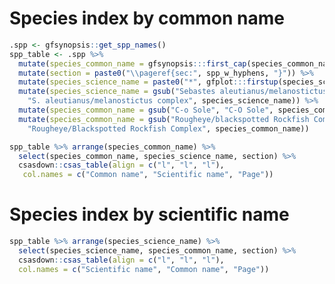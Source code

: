 \clearpage

# Species index by common name {#sec:common-name-index}

```r
.spp <- gfsynopsis::get_spp_names()
spp_table <- .spp %>%
  mutate(species_common_name = gfsynopsis:::first_cap(species_common_name)) %>%
  mutate(section = paste0("\\pageref{sec:", spp_w_hyphens, "}")) %>%
  mutate(species_science_name = paste0("*", gfplot:::firstup(species_science_name), "*")) %>%
  mutate(species_science_name = gsub("Sebastes aleutianus/melanostictus complex",
    "S. aleutianus/melanostictus complex", species_science_name)) %>% 
  mutate(species_common_name = gsub("C-o Sole", "C-O Sole", species_common_name)) %>%
  mutate(species_common_name = gsub("Rougheye/blackspotted Rockfish Complex", 
    "Rougheye/Blackspotted Rockfish Complex", species_common_name))

spp_table %>% arrange(species_common_name) %>%
  select(species_common_name, species_science_name, section) %>%
  csasdown::csas_table(align = c("l", "l", "l"),
   col.names = c("Common name", "Scientific name", "Page"))
```

\clearpage

# Species index by scientific name {#sec:scientific-name-index}

```r
spp_table %>% arrange(species_science_name) %>%
  select(species_science_name, species_common_name, section) %>%
  csasdown::csas_table(align = c("l", "l", "l"),
  col.names = c("Scientific name", "Common name", "Page"))
```

\clearpage


